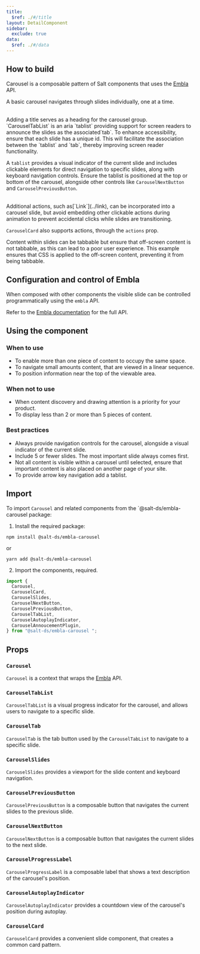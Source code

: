 ```yaml
---
title:
  $ref: ./#/title
layout: DetailComponent
sidebar:
  exclude: true
data:
  $ref: ./#/data
---
```


## How to build

Carousel is a composable pattern of Salt components that uses the [Embla](https://www.embla-carousel.com/) API.

A basic carousel navigates through slides individually, one at a time.

<LivePreview componentName="carousel" exampleName="Basic" />

<br />
Adding a title serves as a heading for the carousel group.

<LivePreview componentName="carousel" exampleName="Title" />
<br />
`CarouselTabList` is an aria `tablist` providing support for screen readers to
announce the slides as the associated`tab`. To enhance accessibility, ensure
that each slide has a unique id. This will facilitate the association between
the `tablist` and `tab`, thereby improving screen reader functionality.

A `tablist` provides a visual indicator of the current slide and includes clickable elements for direct navigation to specific slides, along with keyboard navigation controls. Ensure the tablist is positioned at the top or bottom of the carousel, alongside other controls like `CarouselNextButton` and `CarouselPreviousButton`.

<LivePreview componentName="carousel" exampleName="TabList" />

<br />
Additional actions, such as[`Link`](../link), can be incorporated into a
carousel slide, but avoid embedding other clickable actions during animation to
prevent accidental clicks while slides are transitioning.

`CarouselCard` also supports actions, through the `actions` prop.

Content within slides can be tabbable but ensure that off-screen content is not tabbable, as this can lead to a poor user experience.
This example ensures that CSS is applied to the off-screen content, preventing it from being tabbable.

<LivePreview componentName="carousel" exampleName="CardActions" />

## Configuration and control of Embla

When composed with other components the visible slide can be controlled programmatically using the `embla` API.

Refer to the [Embla documentation](https://www.embla-carousel.com/) for the full API.

<LivePreview componentName="carousel" exampleName="ControlledCarousel" />

## Using the component

### When to use

- To enable more than one piece of content to occupy the same space.
- To navigate small amounts content, that are viewed in a linear sequence.
- To position information near the top of the viewable area.

### When not to use

- When content discovery and drawing attention is a priority for your product.
- To display less than 2 or more than 5 pieces of content.

### Best practices

- Always provide navigation controls for the carousel, alongside a visual indicator of the current slide.
- Include 5 or fewer slides. The most important slide always comes first.
- Not all content is visible within a carousel until selected, ensure that important content is also placed on another page of your site.
- To provide arrow key navigation add a tablist.

## Import

To import `Carousel` and related components from the `@salt-ds/embla-carousel package:

1. Install the required package:

```
npm install @salt-ds/embla-carousel
```

or

```
yarn add @salt-ds/embla-carousel
```

2. Import the components, required.

```js
import {
  Carousel,
  CarouselCard,
  CarouselSlides,
  CarouselNextButton,
  CarouselPreviousButton,
  CarouselTabList,
  CarouselAutoplayIndicator,
  CarouselAnnoucementPlugin,
} from "@salt-ds/embla-carousel ";
```

## Props

### `Carousel`

`Carousel` is a context that wraps the [Embla](https://www.embla-carousel.com/) API.

<PropsTable packageName="embla-carousel" componentName="Carousel" />

### `CarouselTabList`

`CarouselTabList` is a visual progress indicator for the carousel, and allows users to navigate to a specific slide.

<PropsTable
  packageName="embla-carousel"
  componentName="CarouselTabList"
/>

### `CarouselTab`

`CarouselTab` is the tab button used by the `CarouselTabList` to navigate to a specific slide.

<PropsTable packageName="embla-carousel" componentName="CarouselTab" />

### `CarouselSlides`

`CarouselSlides` provides a viewport for the slide content and keyboard navigation.

<PropsTable
  packageName="embla-carousel"
  componentName="CarouselSlides"
/>

### `CarouselPreviousButton`

`CarouselPreviousButton` is a composable button that navigates the current slides to the previous slide.

<PropsTable
  packageName="embla-carousel"
  componentName="CarouselPreviousButton"
/>

### `CarouselNextButton`

`CarouselNextButton` is a composable button that navigates the current slides to the next slide.

<PropsTable
  packageName="embla-carousel"
  componentName="CarouselNextButton"
/>

### `CarouselProgressLabel`

`CarouselProgressLabel` is a composable label that shows a text description of the carousel's position.

<PropsTable
  packageName="embla-carousel"
  componentName="CarouselProgressLabel"
/>

### `CarouselAutoplayIndicator`

`CarouselAutoplayIndicator` provides a countdown view of the carousel's position during autoplay.

<PropsTable
  packageName="embla-carousel"
  componentName="CarouselAutoplayIndicator"
/>

### `CarouselCard`

`CarouselCard` provides a convenient slide component, that creates a common card pattern.

<PropsTable packageName="embla-carousel" componentName="CarouselCard" />
